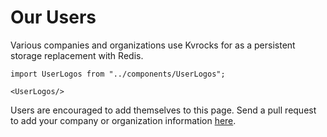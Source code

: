 # Our Users

Various companies and organizations use Kvrocks for as a persistent storage replacement with Redis.

````mdx-code-block
import UserLogos from "../components/UserLogos";

<UserLogos/>
````

Users are encouraged to add themselves to this page. Send a pull request to add your company or organization information [here](https://github.com/apache/incubator-kvrocks-website/tree/main).
